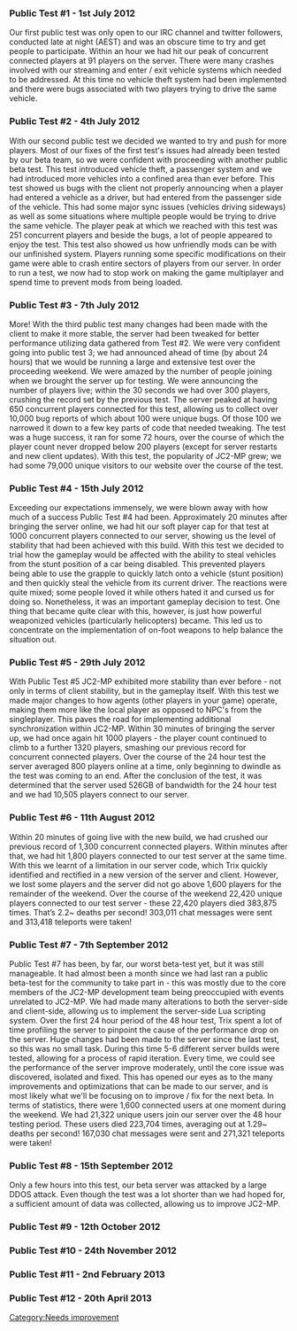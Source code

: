 [[Category:Needs improvement]]
=== Public Test #1 - 1st July 2012 ===
Our first public test was only open to our IRC channel and twitter followers, conducted late at night (AEST) and was an obscure time to try and get people to participate. Within an hour we had hit our peak of concurrent connected players at 91 players on the server. There were many crashes involved with our streaming and enter / exit vehicle systems which needed to be addressed. At this time no vehicle theft system had been implemented and there were bugs associated with two players trying to drive the same vehicle.

=== Public Test #2 - 4th July 2012 ===
With our second public test we decided we wanted to try and push for more players. Most of our fixes of the first test's issues had already been tested by our beta team, so we were confident with proceeding with another public beta test. This test introduced vehicle theft, a passenger system and we had introduced more vehicles into a confined area than ever before. This test showed us bugs with the client not properly announcing when a player had entered a vehicle as a driver, but had entered from the passenger side of the vehicle. This had some major sync issues (vehicles driving sideways) as well as some situations where multiple people would be trying to drive the same vehicle. The player peak at which we reached with this test was 251 concurrent players and beside the bugs, a lot of people appeared to enjoy the test. This test also showed us how unfriendly mods can be with our unfinished system. Players running some specific modifications on their game were able to crash entire sectors of players from our server. In order to run a test, we now had to stop work on making the game multiplayer and spend time to prevent mods from being loaded.

=== Public Test #3 - 7th July 2012 ===
More! With the third public test many changes had been made with the client to make it more stable, the server had been tweaked for better performance utilizing data gathered from Test #2. We were very confident going into public test 3; we had announced ahead of time (by about 24 hours) that we would be running a large and extensive test over the proceeding weekend. We were amazed by the number of people joining when we brought the server up for testing. We were announcing the number of players live; within the 30 seconds we had over 300 players, crushing the record set by the previous test. The server peaked at having 650 concurrent players connected for this test, allowing us to collect over 10,000 bug reports of which about 100 were unique bugs. Of those 100 we narrowed it down to a few key parts of code that needed tweaking. The test was a huge success, it ran for some 72 hours, over the course of which the player count never dropped below 200 players (except for server restarts and new client updates). With this test, the popularity of JC2-MP grew; we had some 79,000 unique visitors to our website over the course of the test.

=== Public Test #4 - 15th July 2012 ===
Exceeding our expectations immensely, we were blown away with how much of a success Public Test #4 had been. Approximately 20 minutes after bringing the server online, we had hit our soft player cap for that test at 1000 concurrent players connected to our server, showing us the level of stability that had been achieved with this build. With this test we decided to trial how the gameplay would be affected with the ability to steal vehicles from the stunt position of a car being disabled. This prevented players being able to use the grapple to quickly latch onto a vehicle (stunt position) and then quickly steal the vehicle from its current driver. The reactions were quite mixed; some people loved it while others hated it and cursed us for doing so. Nonetheless, it was an important gameplay decision to test. One thing that became quite clear with this, however, is just how powerful weaponized vehicles (particularly helicopters) became. This led us to concentrate on the implementation of on-foot weapons to help balance the situation out.

=== Public Test #5 - 29th July 2012 ===
With Public Test #5 JC2-MP exhibited more stability than ever before - not only in terms of client stability, but in the gameplay itself. With this test we made major changes to how agents (other players in your game) operate, making them more like the local player as opposed to NPC's from the singleplayer. This paves the road for implementing additional synchronization within JC2-MP. Within 30 minutes of bringing the server up, we had once again hit 1000 players - the player count continued to climb to a further 1320 players, smashing our previous record for concurrent connected players. Over the course of the 24 hour test the server averaged 800 players online at a time, only beginning to dwindle as the test was coming to an end. After the conclusion of the test, it was determined that the server used 526GB of bandwidth for the 24 hour test and we had 10,505 players connect to our server.

=== Public Test #6 - 11th August 2012 ===
Within 20 minutes of going live with the new build, we had crushed our previous record of 1,300 concurrent connected players. Within minutes after that, we had hit 1,800 players connected to our test server at the same time. With this we learnt of a limitation in our server code, which Trix quickly identified and rectified in a new version of the server and client. However, we lost some players and the server did not go above 1,600 players for the remainder of the weekend. Over the course of the weekend 22,420 unique players connected to our test server - these 22,420 players died 383,875 times. That’s 2.2~ deaths per second! 303,011 chat messages were sent and 313,418 teleports were taken!

=== Public Test #7 - 7th September 2012 ===
Public Test #7 has been, by far, our worst beta-test yet, but it was still manageable. It had almost been a month since we had last ran a public beta-test for the community to take part in - this was mostly due to the core members of the JC2-MP development team being preoccupied with events unrelated to JC2-MP. We had made many alterations to both the server-side and client-side, allowing us to implement the server-side Lua scripting system. Over the first 24 hour period of the 48 hour test, Trix spent a lot of time profiling the server to pinpoint the cause of the performance drop on the server. Huge changes had been made to the server since the last test, so this was no small task. During this time 5-6 different server builds were tested, allowing for a process of rapid iteration. Every time, we could see the performance of the server improve moderately, until the core issue was discovered, isolated and fixed. This has opened our eyes as to the many improvements and optimizations that can be made to our server, and is most likely what we'll be focusing on to improve / fix for the next beta. In terms of statistics, there were 1,600 connected users at one moment during the weekend. We had 21,322 unique users join our server over the 48 hour testing period. These users died 223,704 times, averaging out at 1.29~ deaths per second! 167,030 chat messages were sent and 271,321 teleports were taken!

=== Public Test #8 - 15th September 2012 ===
Only a few hours into this test, our beta server was attacked by a large DDOS attack. Even though the test was a lot shorter than we had hoped for, a sufficient amount of data was collected, allowing us to improve JC2-MP.

=== Public Test #9 - 12th October 2012 ===

=== Public Test #10 - 24th November 2012 ===

=== Public Test #11 - 2nd February 2013 ===


=== Public Test #12 - 20th April 2013 ===